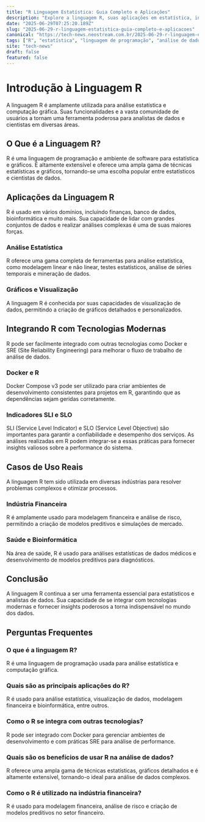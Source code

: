 ```yaml
---
title: "R Linguagem Estatística: Guia Completo e Aplicações"
description: "Explore a linguagem R, suas aplicações em estatística, insights sobre SLI e SLO e como ela se integra com tecnologias modernas."
date: "2025-06-29T07:25:20.189Z"
slug: "2025-06-29-r-linguagem-estatistica-guia-completo-e-aplicacoes"
canonical: "https://tech-news.neostream.com.br/2025-06-29-r-linguagem-estatistica-guia-completo-e-aplicacoes"
tags: ["R", "estatística", "linguagem de programação", "análise de dados", "educação"]
site: "tech-news"
draft: false
featured: false
---
```


# Introdução à Linguagem R
A linguagem R é amplamente utilizada para análise estatística e computação gráfica. Suas funcionalidades e a vasta comunidade de usuários a tornam uma ferramenta poderosa para analistas de dados e cientistas em diversas áreas.

## O Que é a Linguagem R?
R é uma linguagem de programação e ambiente de software para estatística e gráficos. É altamente extensível e oferece uma ampla gama de técnicas estatísticas e gráficos, tornando-se uma escolha popular entre estatísticos e cientistas de dados.

## Aplicações da Linguagem R
R é usado em vários domínios, incluindo finanças, banco de dados, bioinformática e muito mais. Sua capacidade de lidar com grandes conjuntos de dados e realizar análises complexas é uma de suas maiores forças.

### Análise Estatística
R oferece uma gama completa de ferramentas para análise estatística, como modelagem linear e não linear, testes estatísticos, análise de séries temporais e mineração de dados.

### Gráficos e Visualização
A linguagem R é conhecida por suas capacidades de visualização de dados, permitindo a criação de gráficos detalhados e personalizados.

## Integrando R com Tecnologias Modernas
R pode ser facilmente integrado com outras tecnologias como Docker e SRE (Site Reliability Engineering) para melhorar o fluxo de trabalho de análise de dados.

### Docker e R
Docker Compose v3 pode ser utilizado para criar ambientes de desenvolvimento consistentes para projetos em R, garantindo que as dependências sejam geridas corretamente.

### Indicadores SLI e SLO
SLI (Service Level Indicator) e SLO (Service Level Objective) são importantes para garantir a confiabilidade e desempenho dos serviços. As análises realizadas em R podem integrar-se a essas práticas para fornecer insights valiosos sobre a performance do sistema.

## Casos de Uso Reais
A linguagem R tem sido utilizada em diversas indústrias para resolver problemas complexos e otimizar processos.

### Indústria Financeira
R é amplamente usado para modelagem financeira e análise de risco, permitindo a criação de modelos preditivos e simulações de mercado.

### Saúde e Bioinformática
Na área de saúde, R é usado para análises estatísticas de dados médicos e desenvolvimento de modelos preditivos para diagnósticos.

## Conclusão
A linguagem R continua a ser uma ferramenta essencial para estatísticos e analistas de dados. Sua capacidade de se integrar com tecnologias modernas e fornecer insights poderosos a torna indispensável no mundo dos dados.

## Perguntas Frequentes
### O que é a linguagem R?
R é uma linguagem de programação usada para análise estatística e computação gráfica.

### Quais são as principais aplicações do R?
R é usado para análise estatística, visualização de dados, modelagem financeira e bioinformática, entre outros.

### Como o R se integra com outras tecnologias?
R pode ser integrado com Docker para gerenciar ambientes de desenvolvimento e com práticas SRE para análise de performance.

### Quais são os benefícios de usar R na análise de dados?
R oferece uma ampla gama de técnicas estatísticas, gráficos detalhados e é altamente extensível, tornando-o ideal para análise de dados complexos.

### Como o R é utilizado na indústria financeira?
R é usado para modelagem financeira, análise de risco e criação de modelos preditivos no setor financeiro.
